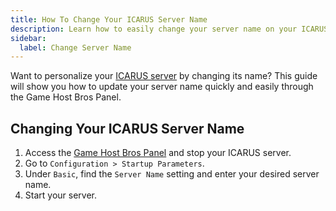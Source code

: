 ```yaml
---
title: How To Change Your ICARUS Server Name
description: Learn how to easily change your server name on your ICARUS dedicated server. Follow our step-by-step guide to update your hostname.
sidebar:
  label: Change Server Name
---
```


Want to personalize your [ICARUS server](https://www.gamehostbros.com/icarus-server-hosting/) by changing its name? This guide will show you how to update your server name quickly and easily through the Game Host Bros Panel.

## Changing Your ICARUS Server Name

<Steps>

1. Access the [Game Host Bros Panel](https://panel.gamehostbros.com/) and stop your ICARUS server.
2. Go to `Configuration > Startup Parameters`.
3. Under `Basic`, find the `Server Name` setting and enter your desired server name.
4. Start your server.
</Steps>
